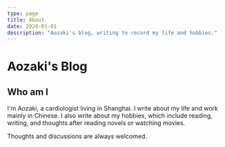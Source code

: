 ```yaml
---
type: page
title: About
date: 2020-01-01
description: "Aozaki's blog, writing to record my life and hobbies."
---
```



<Head>
  <title>Aozaki's Blog</title>
</Head>

# Aozaki's Blog

<Intro />

<h2>Who am I</h2>

I'm Aozaki, a cardiologist living in Shanghai. I write about my life and work mainly in Chinese. I also write about my hobbies, which include reading, writing, and thoughts after reading novels or watching movies.

Thoughts and discussions are always welcomed.

